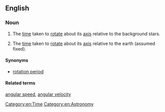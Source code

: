 ==English==
{{wikipedia}}

===Noun===
{{en-noun|head=[[rotational]] [[period]]}}

# {{label|en|of an astronomic object}} The [[time]] taken to [[rotate]] about its [[axis]] relative to the background stars.
# {{label|en|of a rotating object on the earth}} The [[time]] taken to [[rotate]] about its [[axis]] relative to the earth (assumed fixed).

====Synonyms====
* [[rotation period]]
[[Category:en:Time]] [[Category:en:Astronomy]]

====Related terms====
[[angular speed]], [[angular velocity]]